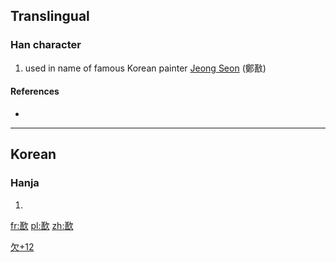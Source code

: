 ==Translingual==

===Han character===
{{Han char|rn=76|rad=欠|as=12|sn=16|four=|canj=廿口弓人 (TRNO)}}

# used in name of famous Korean painter [[w:Jeong Seon|Jeong Seon]] (鄭敾)

====References====
* {{Han ref|kx=0572.221|hdz=32152.111|uh=6B5A|ud=27482}}

----

==Korean==

===Hanja===
{{ko-hanja|hangeul=[[선]]|eumhun=|rv=seon|mr=sŏn|y=sen}}

# {{defn|lang=ko|sort=欠12}}

[[Category:Korean-only CJKV Characters|欠+12]]

[[fr:歚]]
[[pl:歚]]
[[zh:歚]]